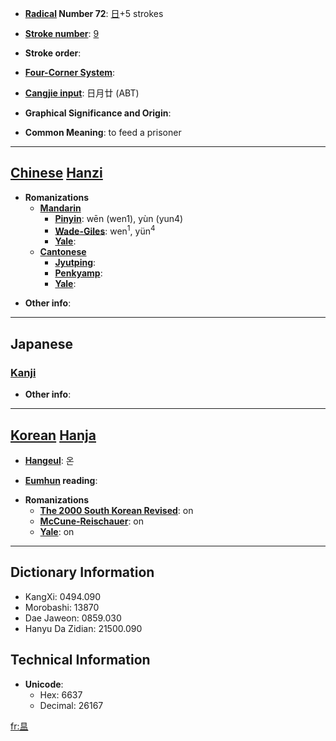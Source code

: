 * '''[[Wiktionary:Chinese radical index| Radical]] Number 72''': [[Wiktionary:Chinese radical index 日|日]]+5 strokes

* '''[[Wiktionary:Chinese total strokes index|Stroke number]]''': [[Wiktionary:Chinese total strokes index 9|9]]

* '''Stroke order''': 

* '''[[Wiktionary:Chinese four corner index|Four-Corner System]]''': 

* '''[[Wiktionary:Chinese Cangjie index|Cangjie input]]''': 日月廿 (ABT)

* '''Graphical Significance and Origin''': 

* '''Common Meaning''': to feed a prisoner

----

== [[Chinese]] [[Hanzi]] ==

* '''Romanizations'''
** '''[[Mandarin]]'''
*** '''[[Pinyin]]''': wēn (wen1), yùn (yun4)
*** '''[[Wade-Giles]]''': wen<sup>1</sup>, yün<sup>4</sup>
*** '''[[Yale]]''': 
** '''[[Cantonese]]'''
*** '''[[Jyutping]]''':
*** '''[[Penkyamp]]''': 
*** '''[[Yale]]''': 

* '''Other info''': 

----

==Japanese==
===[[Kanji]]===
{{kanji|on readings=[[おん]] (on)|kun readings=[[めぐむ]] (megumu)}}

* '''Other info''':  

----

== [[Korean]] [[Hanja]] ==

* '''[[Hangeul]]''': 온

* '''[[Eumhun]] reading''': 

* '''Romanizations'''
** '''[[The 2000 South Korean Revised Romanization|The 2000 South Korean Revised]]''': on
** '''[[McCune-Reischauer]]''': on
** '''[[Yale]]''': on

----

== Dictionary Information ==

* KangXi: 0494.090
* Morobashi: 13870
* Dae Jaweon: 0859.030
* Hanyu Da Zidian: 21500.090

== Technical Information ==

* '''Unicode''':
** Hex: 6637
** Decimal: 26167

[[fr:昷]]